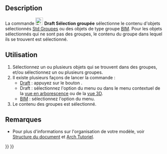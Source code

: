 <languages/>

{{Docnav/fr
|[[Draft_AddNamedGroup/fr|Groupe nommé]]
|[[Draft_AddToLayer/fr|Ajouter au calque]]
|[[Draft_Workbench/fr|Atelier Draft]]
|IconL=Draft_AddNamedGroup.svg
|IconR=Draft_AddToLayer.svg
|IconC=Workbench_Draft.svg
}}

{{GuiCommand/fr
|Name=Draft SelectGroup
|Name/fr=Draft Sélection groupée
|MenuLocation=Draft/BIM : Utilitaires → Sélectionner un groupe
|Workbenches=[[Draft_Workbench/fr|Draft]], [[BIM_Workbench/fr|BIM]]
|SeeAlso=[[Std_Group/fr|Std Groupe]], [[Draft_AddToGroup/fr|Draft Ajouter au groupe]], [[Draft_AddConstruction/fr|Draft Ajouter au groupe de construction]], [[Draft_AutoGroup/fr|Draft Grouper automatiquement]]
}}

==Description== 

La commande [[Image:Draft_SelectGroup.svg|24px]] '''Draft Sélection groupée''' sélectionne le contenu d'objets sélectionnés [[Std_Group/fr|Std Groupes]] ou des objets de type groupe [[BIM_Workbench/fr|BIM]]. Pour les objets sélectionnés qui ne sont pas des groupes, le contenu du groupe dans lequel ils se trouvent est sélectionné.

<span id="Usage"></span>
==Utilisation== 

# Sélectionnez un ou plusieurs objets qui se trouvent dans des groupes, et/ou sélectionnez un ou plusieurs groupes.
# Il existe plusieurs façons de lancer la commande :
#* [[Draft_Workbench/fr|Draft]] : appuyez sur le bouton {{Button|[[Image:Draft_SelectGroup.svg|16px]] [[Draft_SelectGroup/fr|Sélectionner un groupe]]}}.
#* Draft : sélectionnez l'option {{MenuCommand|Utilitaires → [[Image:Draft_SelectGroup.svg|16px]] Sélectionner un groupe}} du menu ou dans le menu contextuel de la [[Tree_view/fr|vue en arborescence]] ou de la [[3D_view/fr|vue 3D]].
#* [[BIM_Workbench/fr|BIM]] : sélectionnez l'option {{MenuCommand|Utilitaires → [[Image:Draft_SelectGroup.svg|16px]] Sélectionner un groupe}} du menu.
# Le contenu des groupes est sélectionné.

<span id="Notes"></span>
==Remarques==

* Pour plus d'informations sur l'organisation de votre modèle, voir [[Document_structure/fr|Structure du document]] et [[Arch_tutorial/fr#Organiser_votre_mod.C3.A8le|Arch Tutoriel]].


{{Docnav/fr
|[[Draft_AddNamedGroup/fr|Groupe nommé]]
|[[Draft_AddToLayer/fr|Ajouter au calque]]
|[[Draft_Workbench/fr|Atelier Draft]]
|IconL=Draft_AddNamedGroup.svg
|IconR=Draft_AddToLayer.svg
|IconC=Workbench_Draft.svg
}}

{{Draft Tools navi{{#translation:}}}}
{{Userdocnavi{{#translation:}}}}